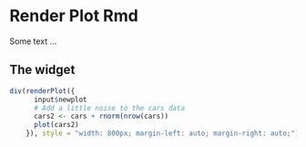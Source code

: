 # Render Plot Rmd

Some text ...

## The widget

```r
div(renderPlot({
      input$newplot
      # Add a little noise to the cars data
      cars2 <- cars + rnorm(nrow(cars))
      plot(cars2)
    }), style = "width: 800px; margin-left: auto; margin-right: auto;")
```

